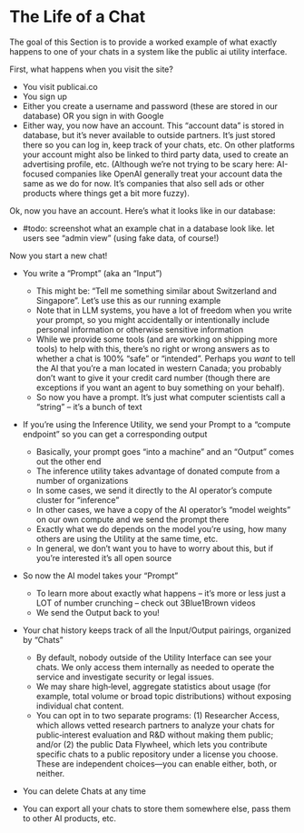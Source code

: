 # The Life of a Chat

The goal of this Section is to provide a worked example of what exactly happens to one of your chats in a system like the public ai utility interface.

First, what happens when you visit the site?

- You visit publicai.co
- You sign up
- Either you create a username and password (these are stored in our database) OR you sign in with Google
- Either way, you now have an account. This "account data" is stored in database, but it's never available to outside partners. It's just stored there so you can log in, keep track of your chats, etc. On other platforms your account might also be linked to third party data, used to create an advertising profile, etc. (Although we're not trying to be scary here: AI-focused companies like OpenAI generally treat your account data the same as we do for now. It's companies that also sell ads or other products where things get a bit more fuzzy).


Ok, now you have an account. Here's what it looks like in our database:

- #todo: screenshot what an example chat in a database look like. let users see "admin view" (using fake data, of course!)

Now you start a new chat!

- You write a "Prompt" (aka an "Input")
  - This might be: "Tell me something similar about Switzerland and Singapore". Let's use this as our running example
  - Note that in LLM systems, you have a lot of freedom when you write your prompt, so you might accidentally or intentionally include personal information or otherwise sensitive information
  - While we provide some tools (and are working on shipping more tools) to help with this, there's no right or wrong answers as to whether a chat is 100% "safe" or "intended". Perhaps you *want* to tell the AI that you're a man located in western Canada; you probably don't want to give it your credit card number (though there are exceptions if you want an agent to buy something on your behalf).
  - So now you have a prompt. It's just what computer scientists call a "string" -- it's a bunch of text
- If you're using the Inference Utility, we send your Prompt to a "compute endpoint" so you can get a corresponding output
  - Basically, your prompt goes "into a machine" and an "Output" comes out the other end
  - The inference utility takes advantage of donated compute from a number of organizations
  - In some cases, we send it directly to the AI operator's compute cluster for "inference"
  - In other cases, we have a copy of the AI operator's "model weights" on our own compute and we send the prompt there 
  - Exactly what we do depends on the model you're using, how many others are using the Utility at the same time, etc.
  - In general, we don't want you to have to worry about this, but if you're interested it's all open source

- So now the AI model takes your "Prompt"
  - To learn more about exactly what happens -- it's more or less just a LOT of number crunching -- check out 3Blue1Brown videos
  - We send the Output back to you!


- Your chat history keeps track of all the Input/Output pairings, organized by "Chats"
  - By default, nobody outside of the Utility Interface can see your chats. We only access them internally as needed to operate the service and investigate security or legal issues.
  - We may share high‑level, aggregate statistics about usage (for example, total volume or broad topic distributions) without exposing individual chat content.
  - You can opt in to two separate programs: (1) Researcher Access, which allows vetted research partners to analyze your chats for public‑interest evaluation and R&D without making them public; and/or (2) the public Data Flywheel, which lets you contribute specific chats to a public repository under a license you choose. These are independent choices—you can enable either, both, or neither.

- You can delete Chats at any time

- You can export all your chats to store them somewhere else, pass them to other AI products, etc.
